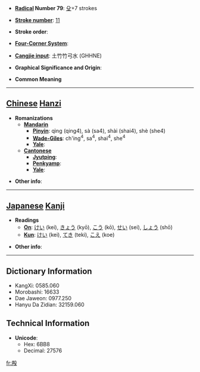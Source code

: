 * '''[[Wiktionary:Chinese radical index| Radical]] Number 79''': [[Wiktionary:Chinese radical index 殳|殳]]+7 strokes

* '''[[Wiktionary:Chinese total strokes index|Stroke number]]''': [[Wiktionary:Chinese total strokes index 11|11]]

* '''Stroke order''': 

* '''[[Wiktionary:Chinese four corner index|Four-Corner System]]''': 

* '''[[Wiktionary:Chinese Cangjie index|Cangjie input]]''': 土竹竹弓水 (GHHNE)

* '''Graphical Significance and Origin''': 

* '''Common Meaning'''

----

== [[Chinese]] [[Hanzi]] ==

* '''Romanizations'''
** '''[[Mandarin]]'''
*** '''[[Pinyin]]''': qìng (qing4), sà (sa4), shài (shai4), shè (she4)
*** '''[[Wade-Giles]]''': ch'ing<sup>4</sup>, sa<sup>4</sup>, shai<sup>4</sup>, she<sup>4</sup>
*** '''[[Yale]]''': 
** '''[[Cantonese]]'''
*** '''[[Jyutping]]''':
*** '''[[Penkyamp]]''': 
*** '''[[Yale]]''': 

* '''Other info''': 

----

== [[Japanese]] [[Kanji]] ==

* '''Readings'''
** '''[[On]]''': [[けい]] (kei), [[きょう]] (kyō), [[こう]] (kō), [[せい]] (sei), [[しょう]] (shō)
** '''[[Kun]]''': [[けい]] (kei), [[てき]] (teki), [[こえ]] (koe)

* '''Other info''':  

----

== Dictionary Information ==

* KangXi: 0585.060
* Morobashi: 16633
* Dae Jaweon: 0977.250
* Hanyu Da Zidian: 32159.060

== Technical Information ==

* '''Unicode''':
** Hex: 6BB8
** Decimal: 27576

[[fr:殸]]